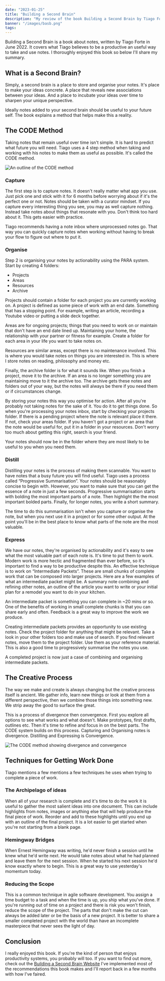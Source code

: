 ```yaml
---
date: "2023-01-25"
title: "Building a Second Brain"
description: "My review of the book Building a Second Brain by Tiago Forte"
banner: "/images/basb.png"
tags:
---
```


Building a Second Brain is a book about notes, written by Tiago Forte in June 2022. It covers what Tiago believes to be a productive an useful way to take and use notes. I thoroughly enjoyed this book so below I'll share my summary.

## What is a Second Brain?

Simply, a second brain is a place to store and organise your notes. It's place to make your ideas concrete. A place that reveals new associations between your ideas. And a place to incubate your ideas over time to sharpen your unique perspective.

Ideally notes added to your second brain should be useful to your future self. The book explains a method that helps make this a reality.

## The CODE Method

Taking notes that remain useful over time isn't simple. It is hard to predict what future you will need. Tiago uses a 4 step method when taking and working with his notes to make them as useful as possible. It's called the CODE method.

![An outline of the CODE method](/images/basb-code-method.png)

### Capture

The first step is to capture notes. It doesn't really matter what app you use. Just pick one and stick with it for 6 months before worrying about if it's the perfect one or not. Notes should be taken with a curator mindset. If you capture every interesting thing you see, you may as well capture nothing. Instead take notes about things that resonate with you. Don't think too hard about it. This gets easier with practice.

Tiago recommends having a note inbox where unprocessed notes go. That way you can quickly capture notes when working without having to break your flow to figure out where to put it.

### Organise

Step 2 is organising your notes by actionability using the PARA system. Start by creating 4 folders:

- Projects
- Areas
- Resources
- Archive

Projects should contain a folder for each project you are currently working on. A project is defined as some piece of work with an end date. Something that has a stopping point. For example, writing an article, recording a Youtube video or putting a slide deck together.

Areas are for ongoing projects; things that you need to work on or maintain that don't have an end date lined up. Maintaining your home, the relationship with your partner or fitness for example. Create a folder for each area in your life you want to take notes on.

Resources are similar areas, except there is no maintenance involved. This is where you would take notes on things you are interested in. This is where I store notes on reading, philosophy and money etc.

Finally, the archive folder is for what it sounds like. When you finish a project, move it to the archive. If an area is no longer something you are maintaining move to it the archive too. The archive gets these notes and folders out of your way, but the notes will always be there if you need them or if circumstances change.

By storing your notes this way you optimise for action. After all you're probably not taking notes for the sake of it. You do it to get things done. So when you're processing your notes inbox, start by checking your projects folder. If there is a pending project where the note is relevant place it there. If not, check your areas folder. If you haven't got a project or an area that the note would be useful for, put it in a folder in your resources. Don't worry too much about getting this right, search is your friend.

Your notes should now be in the folder where they are most likely to be useful to you when you need them.

### Distill

Distilling your notes is the process of making them scannable. You want to have notes that a busy future you will find useful. Tiago uses a process called “Progressive Summarisation”. Your notes should be reasonably concise to begin with. However, you want to make sure that you can get the essence of a note in just a few seconds. Progressive summarisation starts with bolding the most important parts of a note. Then highlight the the most important bolded parts. Finally, for longer notes, you write a short summary.

The time to do this summarisation isn't when you capture or organise the note, but when you next use it in a project or for some other output. At the point you'll be in the best place to know what parts of the note are the most valuable.

### Express

We have our notes, they're organised by actionability and it's easy to see what the most valuable part of each note is. It's time to put them to work. Modern work is more hectic and fragmented than ever before, so it's important to find a way to be productive despite this. An effective technique is to work on “Intermediate Packets”. These are small chunks of complete work that can be composed into larger projects. Here are a few examples of what an intermediate packet might be. A summary note combining and refining other notes, an outline of the article you want to write or your initial plan for a remodel you want to do in your kitchen.

An intermediate packet is something you can complete in ~20 mins or so. One of the benefits of working in small complete chunks is that you can share early and often. Feedback is a great way to improve the work we produce.

Creating intermediate packets provides an opportunity to use existing notes. Check the project folder for anything that might be relevant. Take a look in your other folders too and make use of search. If you find relevant notes, move them to the project folder. Use them as your reference material. This is also a good time to progressively summarise the notes you use.

A completed project is now just a case of combining and organising intermediate packets.

## The Creative Process

The way we make and create is always changing but the creative process itself is ancient. We gather info, learn new things or look at them from a different perspective, then we combine those things into something new. We strip away the good to surface the great.

This is a process of divergence then convergence. First you explore all options to see what works and what doesn't. Make prototypes, first drafts, outlines etc. Then it's time to refine and focus in on the best parts. The CODE system builds on this process. Capturing and Organising notes is divergence. Distilling and Expressing is Convergence.

![The CODE method showing divergence and convergence](/images/basb-code-divergence-convergence.png)

## Techniques for Getting Work Done

Tiago mentions a few mentions a few techniques he uses when trying to complete a piece of work.

### The Archipelago of ideas

When all of your research is complete and it's time to do the work it is useful to gather the most salient ideas into one document. This can include highlights from notes, images or anything else that will help produce the final piece of work. Reorder and add to these highlights until you end up with an outline of the final project. It is a lot easier to get started when you're not starting from a blank page.

### Hemingway Bridges

When Ernest Hemingway was writing, he'd never finish a session until he knew what he'd write next. He would take notes about what he had planned and leave them for the next session. When he started his next session he'd know exactly where to begin. This is a great way to use yesterday's momentum today.

### Reducing the Scope

This is a common technique in agile software development. You assign a time budget to a task and when the time is up, you ship what you've done. If you're running out of time on a project and there is risk you won't finish, reduce the scope of the project. The parts that don't make the cut can always be added later or be the basis of a new project. It is better to share a smaller completed project with the world than have an incomplete masterpiece that never sees the light of day.

## Conclusion

I really enjoyed this book. If you're the kind of person that enjoys productivity systems, you probably will too. If you want to find out more, check out the [Building a Second Brain Website](https://buildingasecondbrain.com) I've implemented most of the recommendations this book makes and I'll report back in a few months with how I've faired.
